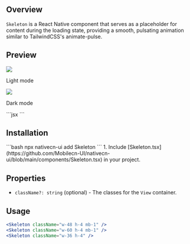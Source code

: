 ## Overview

`Skeleton` is a React Native component that serves as a placeholder for content during the loading state, providing a smooth, pulsating animation similar to TailwindCSS's animate-pulse.

## Preview

<Tabs>
  <Tab title="Preview">
    <div style={{ display: 'flex', justifyContent: 'center', gap: '20px' }}>
      <div>
        <img src="https://raw.githubusercontent.com/Mobilecn-UI/nativecn-ui/main/assets/examples/components/skeleton-light.png" />
        <p>Light mode</p>
      </div>
      <div>
        <img src="https://raw.githubusercontent.com/Mobilecn-UI/nativecn-ui/main/assets/examples/components/skeleton-dark.png" />
        <p>Dark mode</p>
      </div>
    </div>
  </Tab>
  <Tab title="Code">
    ```jsx
    <Skeleton className="w-48 h-4 mb-1" />
    <Skeleton className="w-60 h-4 mb-1" />
    <Skeleton className="w-56 h-4 mb-1" />
    <Skeleton className="w-36 h-4" />
    ```
  </Tab>
</Tabs>

## Installation

<Tabs>
  <Tab title="CLI">```bash npx nativecn-ui add Skeleton ```</Tab>
  <Tab title="Manual">
    1. Include
    [Skeleton.tsx](https://github.com/Mobilecn-UI/nativecn-ui/blob/main/components/Skeleton.tsx)
    in your project.
  </Tab>
</Tabs>

## Properties

- `className?: string` (optional) - The classes for the `View` container.

## Usage

```jsx
<Skeleton className="w-48 h-4 mb-1" />
<Skeleton className="w-60 h-4 mb-1" />
<Skeleton className="w-36 h-4" />
```
